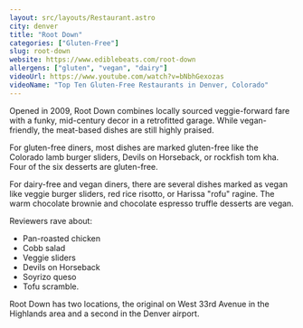 ```yaml
---
layout: src/layouts/Restaurant.astro
city: denver
title: "Root Down"
categories: ["Gluten-Free"]
slug: root-down
website: https://www.ediblebeats.com/root-down
allergens: ["gluten", "vegan", "dairy"]
videoUrl: https://www.youtube.com/watch?v=bNbhGexozas
videoName: "Top Ten Gluten-Free Restaurants in Denver, Colorado"
---
```


Opened in 2009, Root Down combines locally sourced veggie-forward fare with a funky, mid-century decor in a retrofitted garage. While vegan-friendly, the meat-based dishes are still highly praised.

For gluten-free diners, most dishes are marked gluten-free like the Colorado lamb burger sliders, Devils on Horseback, or rockfish tom kha. Four of the six desserts are gluten-free.

For dairy-free and vegan diners, there are several dishes marked as vegan like veggie burger sliders, red rice risotto, or Harissa "rofu" ragine. The warm chocolate brownie and chocolate espresso truffle desserts are vegan.

Reviewers rave about:
* Pan-roasted chicken
* Cobb salad
* Veggie sliders
* Devils on Horseback
* Soyrizo queso
* Tofu scramble.

Root Down has two locations, the original on West 33rd Avenue in the Highlands area and a second in the Denver airport.
